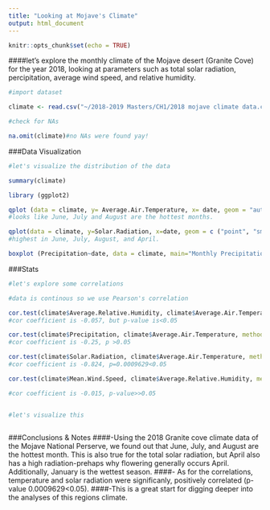 ```yaml
---
title: "Looking at Mojave's Climate"
output: html_document
---
```


```r
knitr::opts_chunk$set(echo = TRUE)
```
####let's explore the monthly climate of the Mojave desert (Granite Cove) for the year 2018, looking at parameters such as total solar radiation, percipitation, average wind speed, and relative humidity. 

```r
#import dataset 

climate <- read.csv("~/2018-2019 Masters/CH1/2018 mojave climate data.csv")

#check for NAs

na.omit(climate)#no NAs were found yay!

```
###Data Visualization 
```r
#let's visualize the distribution of the data

summary(climate)

library (ggplot2)

qplot (data = climate, y= Average.Air.Temperature, x= date, geom = "auto") + xlab("Month")+ ylab("Degrees Farenheit")+ ggtitle("Average Monthly Temperature")+ theme_classic() + theme(axis.text = element_text(angle = 60, hjust=1))
#looks like June, July and August are the hottest months.

qplot(data = climate, y=Solar.Radiation, x=date, geom = c ("point", "smooth")) + xlab("Month")+ ylab("Langley")+ ggtitle("Average Monthly Temperature")+ theme_classic()+ theme(axis.text = element_text(angle = 60, hjust=1))
#highest in June, July, August, and April. 

boxplot (Precipitation~date, data = climate, main="Monthly Precipitation", xlab="Month", ylab="Inches")#meh not super useful, but at least we know the wettest season is January.


```
###Stats
```r
#let's explore some correlations 

#data is continous so we use Pearson's correlation

cor.test(climate$Average.Relative.Humidity, climate$Average.Air.Temperature, method="pearson")
#cor coefficient is -0.057, but p-value is<0.05

cor.test(climate$Precipitation, climate$Average.Air.Temperature, method="pearson")
#cor coefficient is -0.25, p >0.05

cor.test(climate$Solar.Radiation, climate$Average.Air.Temperature, method = "pearson") 
#cor coefficient is -0.824, p=0.0009629<0.05

cor.test(climate$Mean.Wind.Speed, climate$Average.Relative.Humidity, method = "pearson") 

#cor coefficient is -0.015, p-value>>0.05


#let's visualize this 



```


###Conclusions & Notes
####-Using the 2018 Granite cove climate data of the Mojave National Perserve, we found out that June, July, and August are the hottest month. This is also true for the total solar radiation, but April also has a high radiation-prehaps why flowering generally occurs April. Additionally, January is the wettest season. 
####- As for the correlations, temperature and solar radiation were significanly, positively correlated (p-value 0.0009629<0.05).
####-This is a great start for digging deeper into the analyses of this regions climate.



